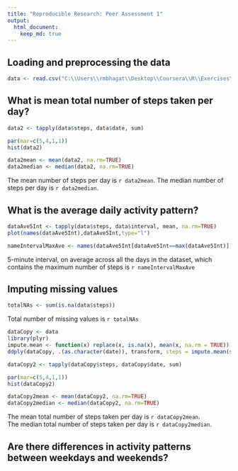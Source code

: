 ```yaml
---
title: "Reproducible Research: Peer Assessment 1"
output: 
  html_document:
    keep_md: true
---
```



## Loading and preprocessing the data
```r
data <- read.csv("C:\\Users\\rmbhagat\\Desktop\\Coursera\\R\\Exercises\\5_ReproducibleReports\\RepData_PeerAssessment1\\activity\\activity.csv")
```


## What is mean total number of steps taken per day?
```r
data2 <- tapply(data$steps, data$date, sum)
```
```r
par(mar=c(5,4,1,1))
hist(data2)
```
```r
data2mean <- mean(data2, na.rm=TRUE)
data2median <- median(data2, na.rm=TRUE)
```
The mean number of steps per day is `r data2mean`.
The median number of steps per day is `r data2median`.

## What is the average daily activity pattern?
```r
dataAve5Int <- tapply(data$steps, data$interval, mean, na.rm=TRUE)
plot(names(dataAve5Int),dataAve5Int,type="l")
```
```r
nameIntervalMaxAve <- names(dataAve5Int[dataAve5Int==max(dataAve5Int)])
```
5-minute interval, on average across all the days in the dataset, which contains the maximum number of steps is `r nameIntervalMaxAve`


## Imputing missing values
```r
totalNAs <- sum(is.na(data$steps))
```
Total number of missing values is `r totalNAs`

```r
dataCopy <- data
library(plyr)
impute.mean <- function(x) replace(x, is.na(x), mean(x, na.rm = TRUE))
ddply(dataCopy, .(as.character(date)), transform, steps = impute.mean(steps))
```

```r
dataCopy2 <- tapply(dataCopy$steps, dataCopy$date, sum)
```
```r
par(mar=c(5,4,1,1))
hist(dataCopy2)
```
```r
dataCopy2mean <- mean(dataCopy2, na.rm=TRUE)
dataCopy2median <- median(dataCopy2, na.rm=TRUE)
```

The mean total number of steps taken per day is `r dataCopy2mean`. <br/>
The median total number of steps taken per day is `r dataCopy2median`.


## Are there differences in activity patterns between weekdays and weekends?
